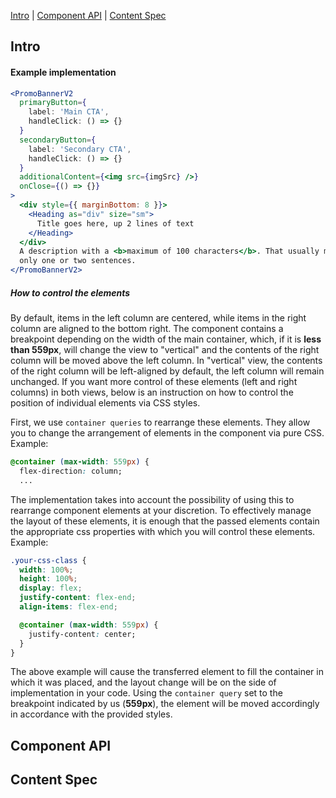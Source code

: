
<Meta of={Stories} />

<Title>PromoBannerV2</Title>

[Intro](#Intro) | [Component API](#ComponentAPI) | [Content Spec](#ContentSpec)

## Intro <a id="Intro" />

<Canvas of={Stories.Default} sourceState="none" />

#### Example implementation

```jsx
<PromoBannerV2
  primaryButton={
    label: 'Main CTA',
    handleClick: () => {}
  }
  secondaryButton={
    label: 'Secondary CTA',
    handleClick: () => {}
  }
  additionalContent={<img src={imgSrc} />}
  onClose={() => {}}
>
  <div style={{ marginBottom: 8 }}>
    <Heading as="div" size="sm">
      Title goes here, up 2 lines of text
    </Heading>
  </div>
  A description with a <b>maximum of 100 characters</b>. That usually means
  only one or two sentences.
</PromoBannerV2>
```

##### How to control the elements
By default, items in the left column are centered, while items in the right column are aligned to the bottom right. The component contains a breakpoint depending on the width of the main container, which, if it is <b>less than 559px</b>, will change the view to "vertical" and the contents of the right column will be moved above the left column. In "vertical" view, the contents of the right column will be left-aligned by default, the left column will remain unchanged. If you want more control of these elements (left and right columns) in both views, below is an instruction on how to control the position of individual elements via CSS styles.

First, we use `container queries` to rearrange these elements. They allow you to change the arrangement of elements in the component via pure CSS. Example:

```css
@container (max-width: 559px) {
  flex-direction: column;
  ...
```

The implementation takes into account the possibility of using this to rearrange component elements at your discretion. To effectively manage the layout of these elements, it is enough that the passed elements contain the appropriate css properties with which you will control these elements. Example:

```css
.your-css-class {
  width: 100%;
  height: 100%;
  display: flex;
  justify-content: flex-end;
  align-items: flex-end;

  @container (max-width: 559px) {
    justify-content: center;
  }
}
```

The above example will cause the transferred element to fill the container in which it was placed, and the layout change will be on the side of implementation in your code. Using the `container query` set to the breakpoint indicated by us (<b>559px</b>), the element will be moved accordingly in accordance with the provided styles.


## Component API <a id="ComponentAPI" />

<ArgTypes of={Stories.Default} />

## Content Spec <a id="ContentSpec" />

<Figma
  showLink
  height="100%"
  url="https://www.figma.com/file/9FDwjR8lYvincseDkKypC4/Component-Documentations?type=design&node-id=646-40122&mode=dev"
/>
